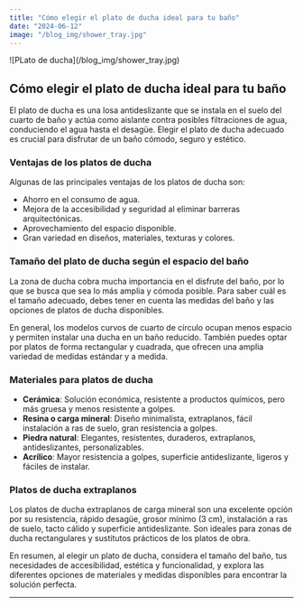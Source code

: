 ```yaml
---
title: "Cómo elegir el plato de ducha ideal para tu baño"
date: "2024-06-12"
image: "/blog_img/shower_tray.jpg"
---
```


<div className="flex justify-center">
<article className="prose max-w-none w-full">

<div className="flex flex-col items-center">
  <div className="mb-0">
    ![PLato de ducha](/blog_img/shower_tray.jpg)
    <h1 className="text-center text-xl font-bold">
      Cómo elegir el plato de ducha ideal para tu baño
    </h1>
  </div>
</div>

El plato de ducha es una losa antideslizante que se instala en el suelo del cuarto de baño y actúa como aislante contra posibles filtraciones de agua, conduciendo el agua hasta el desagüe. Elegir el plato de ducha adecuado es crucial para disfrutar de un baño cómodo, seguro y estético.

### Ventajas de los platos de ducha

Algunas de las principales ventajas de los platos de ducha son:

- Ahorro en el consumo de agua.
- Mejora de la accesibilidad y seguridad al eliminar barreras arquitectónicas.
- Aprovechamiento del espacio disponible.
- Gran variedad en diseños, materiales, texturas y colores.

### Tamaño del plato de ducha según el espacio del baño

<div className="flex flex-col items-center">
  La zona de ducha cobra mucha importancia en el disfrute del baño, por lo que
  se busca que sea lo más amplia y cómoda posible. Para saber cuál es el tamaño
  adecuado, debes tener en cuenta las medidas del baño y las opciones de platos
  de ducha disponibles.
</div>

En general, los modelos curvos de cuarto de círculo ocupan menos espacio y permiten instalar una ducha en un baño reducido. También puedes optar por platos de forma rectangular y cuadrada, que ofrecen una amplia variedad de medidas estándar y a medida.

### Materiales para platos de ducha

- **Cerámica**: Solución económica, resistente a productos químicos, pero más gruesa y menos resistente a golpes.
- **Resina o carga mineral**: Diseño minimalista, extraplanos, fácil instalación a ras de suelo, gran resistencia a golpes.
- **Piedra natural**: Elegantes, resistentes, duraderos, extraplanos, antideslizantes, personalizables.
- **Acrílico**: Mayor resistencia a golpes, superficie antideslizante, ligeros y fáciles de instalar.

### Platos de ducha extraplanos

Los platos de ducha extraplanos de carga mineral son una excelente opción por su resistencia, rápido desagüe, grosor mínimo (3 cm), instalación a ras de suelo, tacto cálido y superficie antideslizante. Son ideales para zonas de ducha rectangulares y sustitutos prácticos de los platos de obra.

En resumen, al elegir un plato de ducha, considera el tamaño del baño, tus necesidades de accesibilidad, estética y funcionalidad, y explora las diferentes opciones de materiales y medidas disponibles para encontrar la solución perfecta.

</article>
</div>

---
